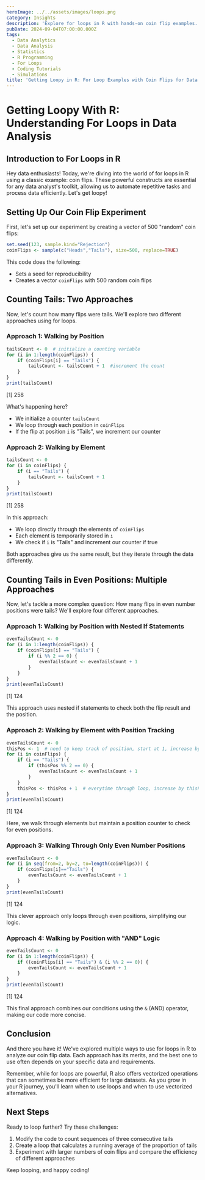```yaml
---
heroImage: ../../assets/images/loops.png
category: Insights
description: 'Explore for loops in R with hands-on coin flip examples. This practical guide is ideal for mastering the basics of data analysis and manipulation, helping you efficiently handle repetitive tasks and gain valuable insights.'
pubDate: 2024-09-04T07:00:00.000Z
tags:
  - Data Analytics
  - Data Analysis
  - Statistics
  - R Programming
  - For Loops
  - Coding Tutorials
  - Simulations
title: 'Getting Loopy in R: For Loop Examples with Coin Flips for Data Analysis'
---
```



# Getting Loopy With R: Understanding For Loops in Data Analysis

## Introduction to For Loops in R

Hey data enthusiasts! Today, we're diving into the world of for loops in R using a classic example: coin flips. These powerful constructs are essential for any data analyst's toolkit, allowing us to automate repetitive tasks and process data efficiently. Let's get loopy!

## Setting Up Our Coin Flip Experiment

First, let's set up our experiment by creating a vector of 500 "random" coin flips:

```r
set.seed(123, sample.kind="Rejection")
coinFlips <- sample(c("Heads","Tails"), size=500, replace=TRUE)
```

This code does the following:

- Sets a seed for reproducibility
- Creates a vector `coinFlips` with 500 random coin flips

## Counting Tails: Two Approaches

Now, let's count how many flips were tails. We'll explore two different approaches using for loops.

### Approach 1: Walking by Position

```r
tailsCount <- 0  # initialize a counting variable
for (i in 1:length(coinFlips)) {
    if (coinFlips[i] == "Tails") {
        tailsCount <- tailsCount + 1  #increment the count
    }
}
print(tailsCount)
```

<OutputDisplay>[1] 258</OutputDisplay>

What's happening here?

- We initialize a counter `tailsCount`
- We loop through each position in `coinFlips`
- If the flip at position `i` is "Tails", we increment our counter

### Approach 2: Walking by Element

```r
tailsCount <- 0
for (i in coinFlips) {
    if (i == "Tails") {
        tailsCount <- tailsCount + 1
    }
}
print(tailsCount)
```

<OutputDisplay>[1] 258</OutputDisplay>

In this approach:

- We loop directly through the elements of `coinFlips`
- Each element is temporarily stored in `i`
- We check if `i` is "Tails" and increment our counter if true

Both approaches give us the same result, but they iterate through the data differently.

## Counting Tails in Even Positions: Multiple Approaches

Now, let's tackle a more complex question: How many flips in even number positions were tails? We'll explore four different approaches.

### Approach 1: Walking by Position with Nested If Statements

```r
evenTailsCount <- 0
for (i in 1:length(coinFlips)) {
    if (coinFlips[i] == "Tails") {
        if (i %% 2 == 0) {
            evenTailsCount <- evenTailsCount + 1
        }
    }
}
print(evenTailsCount)
```

<OutputDisplay>[1] 124</OutputDisplay>

This approach uses nested if statements to check both the flip result and the position.

### Approach 2: Walking by Element with Position Tracking

```r
evenTailsCount <- 0
thisPos <- 1  # need to keep track of position, start at 1, increase by one each iteration through loop
for (i in coinFlips) {
    if (i == "Tails") {
        if (thisPos %% 2 == 0) {
            evenTailsCount <- evenTailsCount + 1
        }
    }
    thisPos <- thisPos + 1  # everytime through loop, increase by thisPos by 1
}
print(evenTailsCount)
```

<OutputDisplay>[1] 124</OutputDisplay>

Here, we walk through elements but maintain a position counter to check for even positions.

### Approach 3: Walking Through Only Even Number Positions

```r
evenTailsCount <- 0
for (i in seq(from=2, by=2, to=length(coinFlips))) {
    if (coinFlips[i]=="Tails") {
        evenTailsCount <- evenTailsCount + 1
    }
}
print(evenTailsCount)
```

<OutputDisplay>[1] 124</OutputDisplay>

This clever approach only loops through even positions, simplifying our logic.

### Approach 4: Walking by Position with "AND" Logic

```r
evenTailsCount <- 0
for (i in 1:length(coinFlips)) {
    if ((coinFlips[i] == "Tails") & (i %% 2 == 0)) {
        evenTailsCount <- evenTailsCount + 1
    }
}
print(evenTailsCount)
```

<OutputDisplay>[1] 124</OutputDisplay>

This final approach combines our conditions using the `&` (AND) operator, making our code more concise.

## Conclusion

And there you have it! We've explored multiple ways to use for loops in R to analyze our coin flip data. Each approach has its merits, and the best one to use often depends on your specific data and requirements.

Remember, while for loops are powerful, R also offers vectorized operations that can sometimes be more efficient for large datasets. As you grow in your R journey, you'll learn when to use loops and when to use vectorized alternatives.

## Next Steps

Ready to loop further? Try these challenges:

1. Modify the code to count sequences of three consecutive tails
2. Create a loop that calculates a running average of the proportion of tails
3. Experiment with larger numbers of coin flips and compare the efficiency of different approaches

Keep looping, and happy coding!
